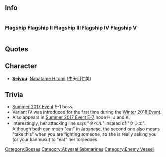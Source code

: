 ==Info==
<div style="display: inline-block;">
===Flagship===
{{EnemyShipInfoKai|{{PAGENAME}}/Flagship}}
</div>
<div style="display: inline-block;">
===Flagship II===
{{EnemyShipInfoKai|{{PAGENAME}}/Flagship II}}
</div>
<div style="display: inline-block;">
===Flagship III===
{{EnemyShipInfoKai|{{PAGENAME}}/Flagship III}}
</div>
<div style="display: inline-block;"><h3>Flagship IV</h3>{{EnemyShipInfoKai|{{PAGENAME}}/Flagship IV}}</div>
<div style="display: inline-block;"><h3>Flagship V</h3>{{EnemyShipInfoKai|{{PAGENAME}}/Flagship V}}</div>
{{EnemyShipCategoriesKai|{{PAGENAME}}/}}
==Quotes==
{{Abyssquote|開幕前 = アナタタチ…ハ……。<br>トオ…サナイ……カラ……。
トオ…サナイ……ッテ……。<br>イッタヨォッ…!(Final Form)
|砲撃 = コノギョライヲ…タベロッ！ 

<br/>イッパイタベナヨォ！ (Final Form)
|被弾 = イタイッ！…ヤメテヨォッ！
|昼戦終了時 = マタクルヨ。　イヒヒヒヒヒヒヒャハ……（Normal Sunk line)
<br/>
マタ…ベツノアタシガ　ベツノトコロデ…クルカラネ…。イヒヒヒヒヒ…(Final Sunk Line)
|Clip1 = {{Audio|file=New Submarine Princess Intro.ogg}}
<br>
{{Audio|file=New Submarine Princess Final Intro.ogg}}
|Clip0 = {{Audio|file=New Submarine Princess Attack.ogg}}
<br>
{{Audio|file=New Submarine Princess Final Form Attack.ogg}}
|Clip2 = {{Audio|file=New Submarine Princess Damaged.ogg}}
|Clip3 = {{Audio|file=New Submarine Princess Prefinal Sunk.ogg}}
<br>
{{Audio|file=New Submarine Princess Sunk.ogg}}|EN1 = I will...not allow you... to pass...
<br>
I said... I wouldn't allow you... to pass...! (Final Form)
|EN0 = Eat these torpedos...! 
<br>
Eat your fill...! (Final Form)|EN2 = It hurts..!  Stop it!|EN3 = I'll be back again... Hehehehehehehe...（Normal Sunk line)
<br>
Another time, the others exactly like me... will come to get you from another place... Hehehehehe... (Final Sunk Line)|Note3 = After New Submarine Princess was sunk completely in E-1, the other them have appeared in E-7.}}

==Character==
*'''[[Glossary#List of Vessels by Japanese Voice Actresses|Seiyuu]]''': [http://myanimelist.net/people/184/Hitomi_Nabatame Nabatame Hitomi] (生天目仁美)

==Trivia==
*[[Summer 2017 Event]] E-1 boss.
*Variant IV was introduced for the first time during the [[Winter 2018 Event]].
*Also appears in [[Summer_2017_Event/E-7|Summer 2017 Event E-7]] node H, J and K.
*Interestingly, her attacking line says "タベル" instead of "クラエ". Although both can mean "eat" in Japanese, the second one also means "take this" when you are fighting someone, so she is really asking you (or your kanmusu) to "eat" her torpedoes.
{{Enemyshiplist}}
[[Category:Bosses]]
[[Category:Abyssal Submarines]]
[[Category:Enemy Vessel]]